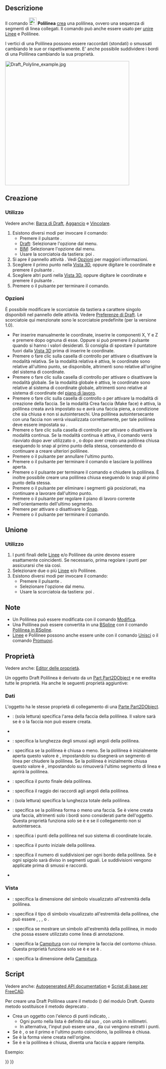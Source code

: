 <languages/>

{{Docnav/it
|[[Draft_Line/it|Linea]]
|[[Draft_Fillet/it|Raccordo]]
|[[Draft_Workbench/it|Draft]]
|IconL=Draft_Line.svg 
|IconR=Draft_Fillet.svg
|IconC=Workbench_Draft.svg
}}

{{GuiCommand/it
|Name=Draft Wire
|Name/it=Draft Polilinea
|MenuLocation=Drafting → Polilinea<br>2D Drafting → Polilinea
|Workbenches=[[Draft_Workbench/it|Draft]], [[BIM_Workbench/it|BIM]]
|Shortcut={{KEY|P}} {{KEY|L}}
|Version=0.7
|SeeAlso=[[Draft_Line/it|Draft Linea]], [[Draft_BSpline/it|Draft BSpline]]
}}

<span id="Description"></span>
==Descrizione== 

Il comando [[Image:Draft_Wire.svg|24px]] '''Polilinea''' [[#Create|crea]] una polilinea, ovvero una sequenza di segmenti di linea collegati. Il comando può anche essere usato per [[#Join|unire]] [[Draft_Line/it|Linee]] e Polilinee.

I vertici di una Polilinea possono essere raccordati (stondati) o smussati cambiando le sue {{PropertyData|Fillet Radius}} or {{PropertyData|Chamfer Size}} rispettivamente. E' anche possibile suddividere i bordi di una Polilinea cambiando la sua {{PropertyData|Subdivisions}} proprietà.

[[Image:Draft_Polyline_example.jpg|400px]]
{{Caption|Polilinea definita da più punti}}

<span id="Create"></span>
==Creazione==

<span id="Usage"></span>
===Utilizzo===

Vedere anche: [[Draft_Tray/it|Barra di Draft]], [[Draft_Snap/it|Aggancio]] e [[Draft_Constrain/it|Vincolare]].

# Esistono diversi modi per invocare il comando:
#* Premere il pulsante {{Button|[[Image:Draft_Wire.svg|16px]] [[Draft_Wire/it|Polilinea]]}}.
#* [[Draft_Workbench/it|Draft]]: Selezionare l'opzione {{MenuCommand|Drafting → [[Image:Draft_Wire.svg|16px]] Polilinea}} dal menu.
#* [[BIM_Workbench/it|BIM]]: Selezionare l'opzione {{MenuCommand|2D Drafting → [[Image:Draft_Wire.svg|16px]] Polilinea}} dal menu.
#* Usare la scorciatoia da tastiera: {{KEY|P}} poi {{KEY|L}}.
# Si apre il pannello attività {{MenuCommand|Polilinea}}. Vedi [[#Options|Opzioni]] per maggiori informazioni.
# Scegliere il primo punto nella [[3D_view/it|Vista 3D]], oppure digitare le coordinate e premere il pulsante {{Button|[[Image:Draft_AddPoint.svg|16px]] Inserisci punto}}.
# Scegliere altri punti nella [[3D_view/it|Vista 3D]], oppure digitare le coordinate e premere il pulsante {{Button|[[Image:Draft_AddPoint.svg|16px]] Inserisci punto}}.
# Premere {{KEY|Esc}} o il pulsante {{Button|Chiudi}} per terminare il comando.

<span id="Options"></span>
===Opzioni===

È possibile modificare le scorciatoie da tastiera a carattere singolo disponibili nel pannello delle attività. Vedere [[Draft_Preferences/it|Preferenze di Draft]]. Le scorciatoie qui menzionate sono le scorciatoie predefinite (per la versione 1.0).

* Per inserire manualmente le coordinate, inserire le componenti X, Y e Z e premere {{KEY|Enter}} dopo ognuna di esse. Oppure si può premere il pulsante {{Button|[[Image:Draft_AddPoint.svg|16px]] Inserisci punto}} quando si hanno i valori desiderati. Si consiglia di spostare il puntatore fuori dalla [[3D_view/it|Vista 3D]] prima di inserire le coordinate.
* Premere {{KEY|R}} o fare clic sulla casella di controllo {{MenuCommand|Relativo}} per attivare o disattivare la modalità relativa. Se la modalità relativa è attiva, le coordinate sono relative all'ultimo punto, se disponibile, altrimenti sono relative all'origine del sistema di coordinate.
* Premere {{KEY|G}} o fare clic sulla casella di controllo {{MenuCommand|Globale}} per attivare o disattivare la modalità globale. Se la modalità globale è attiva, le coordinate sono relative al sistema di coordinate globale, altrimenti sono relative al sistema di coordinate del [[Draft_SelectPlane/it|piano di lavoro]].
* Premere {{KEY|F}} o fare clic sulla casella di controllo {{MenuCommand|Riempimento}}{{VersionNoteMinus/it|1.0}} o {{MenuCommand|Crea faccia}}{{VersionNote/it|1.1}} per attivare la modalità di creazione della faccia. Se la modalità Crea faccia (Make face) è attiva, la polilinea creata avrà {{PropertyData|Make Face}} impostato su {{TRUE}} e avrà una faccia piena, a condizione che sia chiusa e non si autointersechi. Una polilinea autointersecante con una faccia non verrà visualizzata correttamente, per tale polilinea {{PropertyData|Make Face}} deve essere impostata su {{FALSE}}.
* Premere {{KEY|N}} o fare clic sulla casella di controllo {{MenuCommand|Continua}} per attivare o disattivare la modalità continua. Se la modalità continua è attiva, il comando verrà riavviato dopo aver utilizzato {{Button|[[Image:Draft_FinishLine.svg|16px]] Fine}} o {{Button|[[Image:Draft_CloseLine.svg|16px]] Chiudi}}, o dopo aver creato una polilinea chiusa eseguendo lo snap al primo punto della stessa, consentendo di continuare a creare ulteriori polilinee.
* Premere {{KEY|/}} o il pulsante {{Button|[[Image:Draft_UndoLine.svg|16px]] Annulla}} per annullare l'ultimo punto.
* Premere {{KEY|A}} o il pulsante {{Button|[[Image:Draft_FinishLine.svg|16px]] Fine}} per terminare il comando e lasciare la polilinea aperta.
* Premere {{KEY|O}} o il pulsante {{Button|[[Image:Draft_CloseLine.svg|16px]] Chiudi}} per terminare il comando e chiudere la polilinea. È inoltre possibile creare una polilinea chiusa eseguendo lo snap al primo punto della stessa.
* Premere {{KEY|W}} o il pulsante {{Button|[[Image:Draft Wipe.svg|16px]] Pulisci}} per eliminare i segmenti già posizionati, ma continuare a lavorare dall'ultimo punto.
* Premere {{KEY|U}} o il pulsante {{Button|[[Image:Draft SelectPlane.svg|16px]] [[Draft_SelectPlane/it|Imposta il piano di lavoro]]}} per regolare il piano di lavoro corrente nell'orientamento dell'ultimo segmento.
* Premere {{KEY|S}} per attivare o disattivare lo [[Draft_Snap/it|Snap]].
* Premere {{KEY|Esc}} o il pulsante {{Button|Chiudi}} per terminare il comando.

<span id="Join"></span>
==Unione==

<span id="Usage"></span>
===Utilizzo===

# I punti finali delle [[Draft_Line/it|Linee]] e/o Polilinee da unire devono essere esattamente coincidenti. Se necessario, prima regolare i punti per assicurarsi che sia così.
# Selezionare due o più [[Draft_Line/it|Linee]] e/o Polilinee.
# Esistono diversi modi per invocare il comando:
#* Premere il pulsante {{Button|[[Image:Draft_Wire.svg|16px]] [[Draft_Wire/it|Polilinea]]}}.
#* Selezionare l'opzione {{MenuCommand|Drafting → [[Image:Draft_Wire.svg|16px]] Polilinea}} dal menu.
#* Usare la scorciatoia da tastiera: {{KEY|P}} poi {{KEY|L}}.

<span id="Notes"></span>
==Note==

* Un Polilinea può essere modificata con il comando [[Draft_Edit/it|Modifica]].
* Una Polilinea può essere convertita in una [[Draft_BSpline/it|BSpline]] con il comando [[Draft_WireToBSpline/it|Polilinea in BSpline]].
* [[Draft_Line/it|Linee]] e Polilinee possono anche essere unite con il comando [[Draft_Join/it|Unisci]] o il comando [[Draft_Upgrade/it|Promuovi]].

<span id="Properties"></span>
==Proprietà==

Vedere anche: [[Property_editor/it|Editor delle proprietà]].

<div class="mw-translate-fuzzy">
Un oggetto Draft Polilinea è derivato da un [[Part_Part2DObject/it|Part Part2DObject]] e ne eredita tutte le proprietà. Ha anche le seguenti proprietà aggiuntive:
</div>

<span id="Data"></span>
===Dati===

{{TitleProperty|Attachment}}

L'oggetto ha le stesse proprietà di collegamento di una [[Part_Part2DObject/it#Data|Parte Part2DObject]].

{{TitleProperty|Draft}}

* {{PropertyData|Area|Area}}: (sola lettura) specifica l'area della faccia della polilinea. Il valore sarà {{value|0.0}} se {{PropertyData|Make Face}} è {{FALSE}} o la faccia non può essere creata.
* {{PropertyData|Base|Link}}
* {{PropertyData|Chamfer Size|Lenght}}: specifica la lunghezza degli smussi agli angoli della polilinea.
* {{PropertyData|Closed|Bool}}: specifica se la polilinea è chiusa o meno. Se la polilinea è inizialmente aperta questo valore è {{FALSE}}, impostandolo su {{TRUE}} disegnerà un segmento di linea per chiudere la polilinea. Se la polilinea è inizialmente chiusa questo valore è {{TRUE}}, impostandolo su {{FALSE}} rimuoverà l'ultimo segmento di linea e aprirà la polilinea.
* {{PropertyData|End|VectorDistance}}: specifica il punto finale dela polilinea.
* {{PropertyData|Fillet Radius|Lenght}}: specifica il raggio dei raccordi agli angoli della polilinea.
* {{PropertyData|Length|Length}}: (sola lettura) specifica la lunghezza totale della polilinea.
* {{PropertyData|Make Face|Bool}}: specifica se la polilinea forma o meno una faccia. Se è {{TRUE}} viene creata una faccia, altrimenti solo i bordi sono considerati parte dell'oggetto. Questa proprietà funziona solo se {{PropertyData|Closed}} è {{TRUE}} e se il collegamento non si autointerseca.
* {{PropertyData|Points|VectorList}}: specifica i punti della polilinea nel suo sistema di coordinate locale.
* {{PropertyData|Start|VectorDistance}}: specifica il punto iniziale della polilinea.
* {{PropertyData|Subdivisions|Integer}}: specifica il numero di suddivisioni per ogni bordo della polilinea. Se è {{value|1}} ogni spigolo sarà diviso in {{value|2}} segmenti uguali. Le suddivisioni vengono applicate prima di smussi e raccordi.
* {{PropertyData|Tool|Link}}

<span id="View"></span>
===Vista===

{{TitleProperty|Draft}}

* {{PropertyView|Arrow Size|Lenght}}: specifica la dimensione del simbolo visualizzato all'estremità della polilinea.
* {{PropertyView|Arrow Type|Enumeration}}: specifica il tipo di simbolo visualizzato all'estremità della polilinea, che può essere {{value|Dot}}, {{value|Circle}}, {{value|Arrow}}, {{value|Tick}} o {{value|Tick-2}}.
* {{PropertyView|End Arrow|Bool}}: specifica se mostrare un simbolo all'estremità della polilinea, in modo che possa essere utilizzato come linea di annotazione.
* {{PropertyView|Pattern|Enumeration}}: specifica la [[Draft_Pattern/it|Campitura]] con cui riempire la faccia del contorno chiuso. Questa proprietà funziona solo se {{PropertyData|Make Face}} è {{TRUE}} e se {{PropertyView|Display Mode}} è {{value|Flat Lines}}.
* {{PropertyView|Pattern Size|Float}}: specifica la dimensione della [[Draft_Pattern/it|Campitura]].

<span id="Scripting"></span>
== Script ==

Vedere anche: [https://freecad.github.io/SourceDoc/ Autogenerated API documentation] e [[FreeCAD_Scripting_Basics/it|Script di base per FreeCAD]].

Per creare una Draft Polilinea usare il metodo {{incode|make_wire}} ({{Version/it|0.19}}) del modulo Draft. Questo metodo sostituisce il metodo deprecato {{incode|makeWire}}.

{{Code|code=
wire = make_wire(pointslist, closed=False, placement=None, face=None, support=None)
wire = make_wire(Part.Wire, closed=False, placement=None, face=None, support=None)
}}

* Crea un oggetto {{incode|Wire}} con l'elenco di punti indicato, {{incode|pointslist}}.
** Ogni punto nella lista è definito dal suo {{incode|FreeCAD.Vector}}, con unità in millimetri.
** In alternativa, l'input può essere una {{incode|Part.Wire}}, da cui vengono estratti i punti.
* Se {{incode|closed}} è {{incode|True}}, o se il primo e l'ultimo punto coincidono, la polilinea è chiusa.
* Se {{incode|placement}} è {{incode|None}} la forma viene creata nell'origine.
* Se {{incode|face}} è {{incode|True}} e la polilinea è chiusa, diventa  una faccia e appare riempita.

Esempio: 

{{Code|code=
import FreeCAD as App
import Draft

doc = App.newDocument()

p1 = App.Vector(0, 0, 0)
p2 = App.Vector(1000, 1000, 0)
p3 = App.Vector(2000, 0, 0)

wire1 = Draft.make_wire([p1, p2, p3], closed=True)
wire2 = Draft.make_wire([p1, 2*p3, 1.3*p2], closed=True)
wire3 = Draft.make_wire([1.3*p3, p1, -1.7*p2], closed=True)

doc.recompute()
}}


{{Docnav/it
|[[Draft_Line/it|Linea]]
|[[Draft_Fillet/it|Raccordo]]
|[[Draft_Workbench/it|Draft]]
|IconL=Draft_Line.svg 
|IconR=Draft_Fillet.svg
|IconC=Workbench_Draft.svg
}}

{{Draft Tools navi{{#translation:}}}}
{{Userdocnavi{{#translation:}}}}